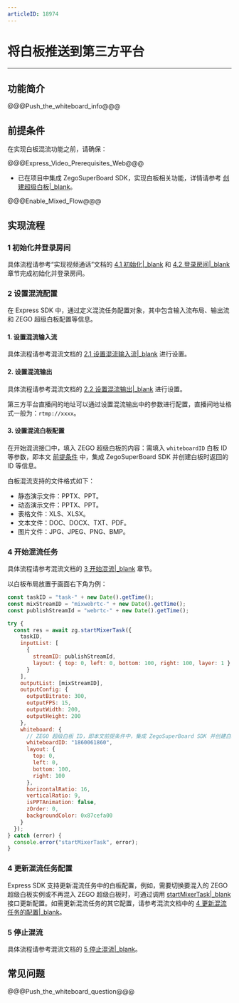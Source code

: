 ```yaml
---
articleID: 18974
---
```

# 将白板推送到第三方平台

- - -

## 功能简介

@@@Push_the_whiteboard_info@@@

## 前提条件

在实现白板混流功能之前，请确保：

@@@Express_Video_Prerequisites_Web@@@

- 已在项目中集成 ZegoSuperBoard SDK，实现白板相关功能，详情请参考 [创建超级白板\|_blank](!ZegoSuperBoard-QuickStart/CreateWboard)。

@@@Enable_Mixed_Flow@@@


## 实现流程

### 1 初始化并登录房间

具体流程请参考“实现视频通话”文档的 [4.1 初始化\|_blank](!Integration/Solution_Implementation#4_1) 和 [4.2 登录房间\|_blank](!Integration/Solution_Implementation#4_2) 章节完成初始化并登录房间。

### 2 设置混流配置

在 Express SDK 中，通过定义混流任务配置对象，其中包含输入流布局、输出流和 ZEGO 超级白板配置等信息。

#### 1. 设置混流输入流

具体流程请参考混流文档的 [2.1 设置混流输入流\|_blank](!Other_Functions/Mixer#4_2_1) 进行设置。

#### 2. 设置混流输出

具体流程请参考混流文档的 [2.2 设置混流输出\|_blank](!Other_Functions/Mixer#4_2_2) 进行设置。

<div class="mk-hint">

第三方平台直播间的地址可以通过设置混流输出中的参数进行配置，直播间地址格式一般为：`rtmp://xxxx`。
</div>


#### 3. 设置混流白板配置

在开始混流接口中，填入 ZEGO 超级白板的内容：需填入 `whiteboardID` 白板 ID 等参数，即本文 [前提条件](!Push_the_whiteboard#2) 中，集成 ZegoSuperBoard SDK 并创建白板时返回的 ID 等信息。

<div class="mk-hint">

白板混流支持的文件格式如下：
- 静态演示文件：PPTX、PPT。
- 动态演示文件：PPTX、PPT。
- 表格文件：XLS、XLSX。
- 文本文件：DOC、DOCX、TXT、PDF。
- 图片文件：JPG、JPEG、PNG、BMP。

</div>


### 4 开始混流任务

具体流程请参考混流文档的 [3 开始混流\|_blank](!Other_Functions/Mixer#4_3) 章节。

以白板布局放置于画面右下角为例：

```javascript
const taskID = "task-" + new Date().getTime();
const mixStreamID = "mixwebrtc-" + new Date().getTime();
const publishStreamId = "webrtc-" + new Date().getTime();

try {
  const res = await zg.startMixerTask({
    taskID,
    inputList: [
      {
        streamID: publishStreamId,
        layout: { top: 0, left: 0, bottom: 100, right: 100, layer: 1 }
      }
    ],
    outputList: [mixStreamID],
    outputConfig: {
      outputBitrate: 300,
      outputFPS: 15,
      outputWidth: 200,
      outputHeight: 200
    },
    whiteboard: {
      // ZEGO 超级白板 ID，即本文前提条件中，集成 ZegoSuperBoard SDK 并创建白板时返回的 ID
      whiteboardID: "1860061860",
      layout: {
        top: 0,
        left: 0,
        bottom: 100,
        right: 100
      },
      horizontalRatio: 16,
      verticalRatio: 9,
      isPPTAnimation: false,
      zOrder: 0,
      backgroundColor: 0x87cefa00
    }
  });
} catch (error) {
  console.error("startMixerTask", error);
}
```

### 4 更新混流任务配置

Express SDK 支持更新混流任务中的白板配置，例如，需要切换要混入的 ZEGO 超级白板实例或不再混入 ZEGO 超级白板时，可通过调用 [startMixerTask\|_blank](@startMixerTask) 接口更新配置。如需更新混流任务的其它配置，请参考混流文档中的 [4 更新混流任务的配置\|_blank](!Other_Functions/Mixer#4_4)。


### 5 停止混流

具体流程请参考混流文档的 [5 停止混流\|_blank](!Other_Functions/Mixer#4_5)。


## 常见问题

@@@Push_the_whiteboard_question@@@
